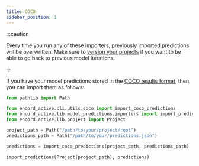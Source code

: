 ```yaml
---
title: COCO
sidebar_position: 1
---
```


:::caution

Every time you run any of these importers, previously imported predictions will be overwritten!
Make sure to [version your projects][project-versioning] if you want to be able to go back to previous model iterations.

:::

If you have your model predictions stored in the [COCO results format](https://cocodataset.org/#format-results), then you can import them as follows:

```python
from pathlib import Path

from encord_active.cli.utils.coco import import_coco_predictions
from encord_active.lib.model_predictions.importers import import_predictions
from encord_active.lib.project import Project

project_path = Path("/path/to/your/project/root")
predictions_path = Path("/path/to/your/predictions.json")

predictions = import_coco_predictions(project_path, predictions_path)

import_predictions(Project(project_path), predictions)
```

[project-versioning]: ../../user-guide/versioning
